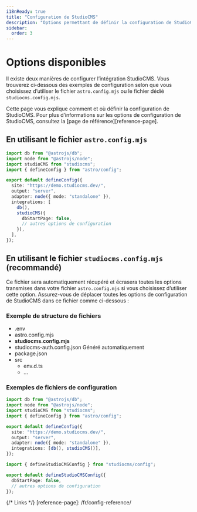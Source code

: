```yaml
---
i18nReady: true
title: "Configuration de StudioCMS"
description: "Options permettant de définir la configuration de StudioCMS"
sidebar:
  order: 3
---
```



# Options disponibles

Il existe deux manières de configurer l’intégration StudioCMS. Vous trouverez ci-dessous des exemples de configuration selon que vous choisissez d’utiliser le fichier `astro.config.mjs` ou le fichier dédié `studiocms.config.mjs`.

<ReadMore>
Cette page vous explique comment et où définir la configuration de StudioCMS. Pour plus d’informations sur les options de configuration de StudioCMS, consultez la [page de référence][reference-page].
</ReadMore>

## En utilisant le fichier `astro.config.mjs`

```ts twoslash title="astro.config.mjs"
import db from "@astrojs/db";
import node from "@astrojs/node";
import studioCMS from "studiocms";
import { defineConfig } from "astro/config";

export default defineConfig({
  site: "https://demo.studiocms.dev/",
  output: "server",
  adapter: node({ mode: "standalone" }),
  integrations: [
    db(),
    studioCMS({
      dbStartPage: false,
      // autres options de configuration
    }),
  ],
});
```

## En utilisant le fichier `studiocms.config.mjs` (recommandé)

Ce fichier sera automatiquement récupéré et écrasera toutes les options transmises dans votre fichier `astro.config.mjs` si vous choisissez d’utiliser cette option. Assurez-vous de déplacer toutes les options de configuration de StudioCMS dans ce fichier comme ci-dessous :

### Exemple de structure de fichiers

<FileTree>

- .env
- astro.config.mjs
- **studiocms.config.mjs**
- studiocms-auth.config.json Généré automatiquement
- package.json
- src
  - env.d.ts
  - ...

</FileTree>

### Exemples de fichiers de configuration

```ts twoslash title="astro.config.mjs"
import db from "@astrojs/db";
import node from "@astrojs/node";
import studioCMS from "studiocms";
import { defineConfig } from "astro/config";

export default defineConfig({
  site: "https://demo.studiocms.dev/",
  output: "server",
  adapter: node({ mode: "standalone" }),
  integrations: [db(), studioCMS()],
});
```

```ts twoslash title="studiocms.config.mjs"
import { defineStudioCMSConfig } from "studiocms/config";

export default defineStudioCMSConfig({
  dbStartPage: false,
  // autres options de configuration
});
```

{/* Links */}
[reference-page]: /fr/config-reference/
